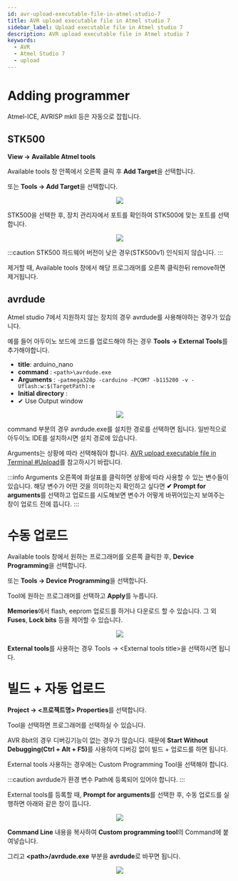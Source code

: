 ```yaml
---
id: avr-upload-executable-file-in-atmel-studio-7
title: AVR upload executable file in Atmel studio 7
sidebar_label: Upload executable file in Atmel studio 7
description: AVR upload executable file in Atmel studio 7
keywords:
  - AVR
  - Atmel Studio 7
  - upload
---
```



# Adding programmer

Atmel-ICE, AVRISP mkII 등은 자동으로 잡힙니다.

## STK500

**View -> Available Atmel tools**

Available tools 창 안쪽에서 오른쪽 클릭 후 **Add Target**을 선택합니다.

또는 **Tools -> Add Target**을 선택합니다.

<center>
  <img src={useBaseUrl("mcu/avr/atmel-add-programmer.png")} />
</center>

STK500을 선택한 후, 장치 관리자에서 포트를 확인하여 STK500에 맞는 포트를 선택합니다.

<center>
  <img src={useBaseUrl("mcu/avr/atmel-stk500-setup.png")} />
</center>

:::caution
STK500 하드웨어 버전이 낮은 경우(STK500v1) 인식되지 않습니다.
:::

제거할 때, Available tools 창에서 해당 프로그래머를 오른쪽 클릭한뒤 remove하면 제거됩니다.

## avrdude

Atmel studio 7에서 지원하지 않는 장치의 경우 avrdude를 사용해야하는 경우가 있습니다.

예를 들어 아두이노 보드에 코드를 업로드해야 하는 경우 **Tools -> External Tools**를 추가해야합니다.

- **title**: arduino_nano
- **command** : `<path>\avrdude.exe`
- **Arguments** : `-patmega328p -carduino -PCOM7 -b115200 -v -Uflash:w:$(TargetPath):e`
- **Initial directory** :
- ✔ Use Output window

<center>
  <img src={useBaseUrl("mcu/avr/atmel-register-external-tools.png")} />
</center>

command 부분의 경우 avrdude.exe를 설치한 경로를 선택하면 됩니다. 일반적으로 아두이노 IDE를 설치하시면 설치 경로에 있습니다.

Arguments는 상황에 따라 선택해줘야 합니다. [AVR upload executable file in Terminal #Upload](avr-upload-executable-file-in-terminal#upload)를 참고하시기 바랍니다.

:::info
Arguments 오른쪽에 화살표를 클릭하면 상황에 따라 사용할 수 있는 변수들이 있습니다. 해당 변수가 어떤 것을 의미하는지 확인하고 싶다면 **✔ Prompt for arguments**를 선택하고 업로드를 시도해보면 변수가 어떻게 바뀌어있는지 보여주는 창이 업로드 전에 뜹니다.
:::

# 수동 업로드

Available tools 창에서 원하는 프로그래머를 오른쪽 클릭한 후, **Device Programming**을 선택합니다.

또는 **Tools -> Device Programming**을 선택합니다.

Tool에 원하는 프로그래머를 선택하고 **Apply**를 누릅니다.

**Memories**에서 flash, eeprom 업로드를 하거나 다운로드 할 수 있습니다. 그 외 **Fuses**, **Lock bits** 등을 제어할 수 있습니다.

<center>
  <img src={useBaseUrl("mcu/avr/atmel-device-programming.png")} />
</center>

**External tools**를 사용하는 경우 Tools -> <External tools title\>을 선택하시면 됩니다.

# 빌드 + 자동 업로드

**Project -> <프로젝트명\> Properties**를 선택합니다.

Tool을 선택하면 프로그래머를 선택하실 수 있습니다.

AVR 8bit의 경우 디버깅기능이 없는 경우가 많습니다. 때문에 <strong>Start Without Debugging(Ctrl + Alt + F5)</strong>를 사용하여 디버깅 없이 빌드 + 업로드를 하면 됩니다.

External tools 사용하는 경우에는 Custom Programming Tool을 선택해야 합니다.

:::caution
avrdude가 환경 변수 Path에 등록되어 있어야 합니다.
:::

External tools를 등록할 때, **Prompt for arguments**를 선택한 후, 수동 업로드를 실행하면 아래와 같은 창이 뜹니다.

<center>
  <img src={useBaseUrl("mcu/avr/atmel-external-arguments.png")} />
</center>

**Command Line** 내용을 복사하여 **Custom programming tool**의 Command에 붙여넣습니다.

그리고 **<path\>/avrdude.exe** 부분을 **avrdude**로 바꾸면 됩니다.

<center>
  <img src={useBaseUrl("mcu/avr/atmel-custom-tool.png")} />
</center>
